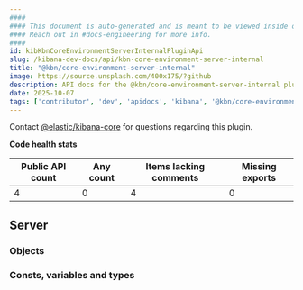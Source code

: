 ```yaml
---
####
#### This document is auto-generated and is meant to be viewed inside our experimental, new docs system.
#### Reach out in #docs-engineering for more info.
####
id: kibKbnCoreEnvironmentServerInternalPluginApi
slug: /kibana-dev-docs/api/kbn-core-environment-server-internal
title: "@kbn/core-environment-server-internal"
image: https://source.unsplash.com/400x175/?github
description: API docs for the @kbn/core-environment-server-internal plugin
date: 2025-10-07
tags: ['contributor', 'dev', 'apidocs', 'kibana', '@kbn/core-environment-server-internal']
---
```




Contact [@elastic/kibana-core](https://github.com/orgs/elastic/teams/kibana-core) for questions regarding this plugin.

**Code health stats**

| Public API count  | Any count | Items lacking comments | Missing exports |
|-------------------|-----------|------------------------|-----------------|
| 4 | 0 | 4 | 0 |

## Server

### Objects
<DocDefinitionList data={kbnCoreEnvironmentServerInternalObj.server.objects}/>

### Consts, variables and types
<DocDefinitionList data={kbnCoreEnvironmentServerInternalObj.server.misc}/>

